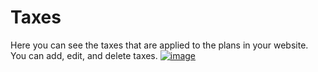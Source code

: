 # Taxes

Here you can see the taxes that are applied to the plans in your website. You can add, edit, and delete taxes.
[![image](https://www.linkpicture.com/q/Screenshot-from-2023-03-13-06-04-17.png)](https://www.linkpicture.com/view.php?img=LPic640e68881dc0c525460390)